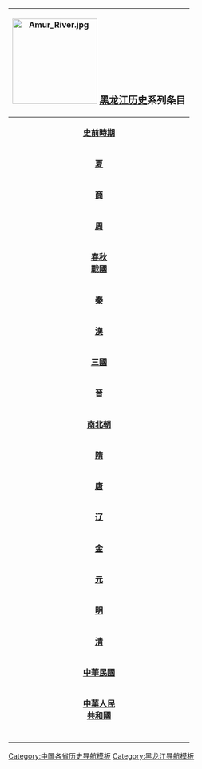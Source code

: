 {| width="10%" cellspacing="0px" class="collapsible collapsed" style="float: right; border:1px solid #BBBBBB; margin-left: 5px; margin-bottom: 5px; font-size: 95%;"
! colspan="12" bgcolor="#EFEEEE" align="center" | [[File:Amur_River.jpg|center|170px]] <BIG>'''[[黑龙江历史]]'''系列条目</BIG><br>{{navbar|黑龙江历史|mini=1}}
|-
| bgcolor="#FAFAD2" align="center" colspan="3" rowspan="2" |'''[[史前時期]]'''
| bgcolor="#E1FFE1" align="center" colspan="9" | '''[[舊石器時代|舊石器時代]]'''
|-
| bgcolor="#A6FFCC" align="center" colspan="9" | '''[[新石器時代|新石器時代]]'''
|-
| bgcolor="#FFFF99" align="center" colspan="3" |'''[[夏朝|夏]]'''
| bgcolor="#E1FFE1" align="center" colspan="9" |[[古朝鲜]] [[北扶餘]]  [[肃慎]] [[濊貊]] [[东胡]] 
|-
| bgcolor="#FAFAD2" align="center" colspan="3" |'''[[商朝|商]]'''
| bgcolor="#A6FFCC" align="center" colspan="9" |[[古朝鲜]] [[北扶餘]]  [[肃慎]] [[濊貊]] [[东胡]]
|-
| bgcolor="#FFFF99" align="center" colspan="3" |'''[[周朝|周]]'''
| bgcolor="#E1FFE1" align="center" colspan="9" |  [[挹娄]] [[勿吉]]  [[山戎国]] [[北扶餘]] [[孤竹国]] [[箕子朝鲜]] [[东胡]]
|-
| bgcolor="#FAFAD2" align="center" colspan="3" |'''[[春秋 (史書)|春秋]]'''<br />'''[[戰國 (中國)|戰國]]'''
| bgcolor="#A6FFCC" align="center" colspan="9" | [[燕国]] [[挹娄]] [[勿吉]]   [[秦国]]
|-
| bgcolor="#FFFF99" align="center" colspan="3" |'''[[秦朝|秦]]'''
| bgcolor="#E1FFE1" align="center" colspan="9" |[[挹娄]] [[勿吉]]  [[辽东郡]]
|-
| bgcolor="#FAFAD2" align="center" colspan="3" |'''[[汉朝|漢]]'''
| bgcolor="#A6FFCC" align="center" colspan="9" |[[卫满朝鲜]]  [[玄菟郡]][[扶余国]]
|-
| bgcolor="#FFFF99" align="center" colspan="3" |'''[[三國]]'''
| bgcolor="#E1FFE1" align="center" colspan="9" |[[遼東郡]] [[高句麗]] [[勿吉]]
|-
| bgcolor="#FAFAD2" align="center" colspan="3" |'''[[晋朝|晉]]'''
| bgcolor="#A6FFCC" align="center" colspan="9" |[[高句麗]] [[靺鞨]] [[北扶餘]] [[前涼]] [[後涼]] [[前赵]] [[后赵]] [[前秦]] [[西燕]] 
|-
| bgcolor="#FFFF99" align="center" colspan="3" |'''[[南北朝]]'''
| bgcolor="#E1FFE1" align="center" colspan="9" |[[北魏]] [[东魏]] [[靺鞨]] [[北扶餘]] [[高句麗]]
|-
| bgcolor="#FAFAD2" align="center" colspan="3" |'''[[隋朝|隋]]'''
| bgcolor="#A6FFCC" align="center" colspan="9" |[[辽东郡]] [[靺鞨]] [[高句麗]]
|-
| bgcolor="#FFFF99" align="center" colspan="3" |'''[[唐朝|唐]]'''
| bgcolor="#E1FFE1" align="center" colspan="9" |[[高句麗]] [[靺鞨]]  [[安东都护府]] [[渤海國]]
|-
| bgcolor="#FAFAD2" align="center" colspan="3" |'''[[辽朝|辽]]'''
| bgcolor="#A6FFCC" align="center" colspan="9" |[[东丹]] [[东京道]] 
|-
| bgcolor="#FFFF99" align="center" colspan="3" |'''[[金朝|金]]'''
| bgcolor="#E1FFE1" align="center" colspan="9" |[[上京会宁府]]
|-
| bgcolor="#FAFAD2" align="center" colspan="3" |'''[[元朝|元]]'''
| bgcolor="#A6FFCC" align="center" colspan="9" |[[辽阳省]] 
|-
| bgcolor="#FFFF99" align="center" colspan="3" |'''[[明朝|明]]'''
| bgcolor="#E1FFE1" align="center" colspan="9" |[[奴尔干都司]] [[辽东都指挥使司]]
|-
| bgcolor="#FAFAD2" align="center" colspan="3" |'''[[清朝|清]]'''
| bgcolor="#A6FFCC" align="center" colspan="9" |[[黑龙江将军]] [[黑龙江省]]
|-
| bgcolor="#FFFF99" align="center" colspan="3" |'''[[中華民國]]'''
| bgcolor="#E1FFE1" align="center" colspan="9" |[[黑龙江省 (中華民國)|黑龙江省]] 
|-
| bgcolor="#FAFAD2" align="center" colspan="3" |'''[[中華人民共和國|中華人民<br />共和國]]'''
| bgcolor="#A6FFCC" align="center" colspan="9" |[[黑龙江省]]
|-
|bgcolor="#FFFFFF"|<span style="color:#FFFFFF;"> </span>
|bgcolor="#FFFFFF"|<span style="color:#FFFFFF;"> </span>
|bgcolor="#FFFFFF"|<span style="color:#FFFFFF;"> </span>
|bgcolor="#FFFFFF"|<span style="color:#FFFFFF;"> </span>
|bgcolor="#FFFFFF"|<span style="color:#FFFFFF;"> </span>
|bgcolor="#FFFFFF"|<span style="color:#FFFFFF;"> </span>
|bgcolor="#FFFFFF"|<span style="color:#FFFFFF;"> </span>
|bgcolor="#FFFFFF"|<span style="color:#FFFFFF;"> </span>
|bgcolor="#FFFFFF"|<span style="color:#FFFFFF;"> </span>
|bgcolor="#FFFFFF"|<span style="color:#FFFFFF;"> </span>
|}<noinclude>

[[Category:中国各省历史导航模板]]
[[Category:黑龙江历史模板| ]]
[[Category:黑龙江导航模板]]
</noinclude>